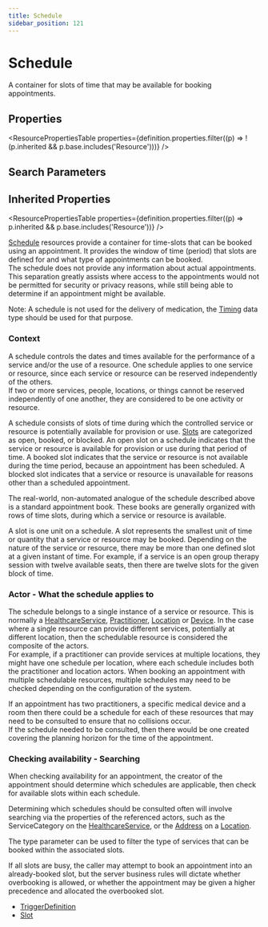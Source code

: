 ```yaml
---
title: Schedule
sidebar_position: 121
---
```


# Schedule

A container for slots of time that may be available for booking appointments.

<Tabs queryString="intro-section">
<TabItem value="schema" label="Schema" default>


## Properties


<ResourcePropertiesTable properties={definition.properties.filter((p) => !(p.inherited && p.base.includes('Resource')))} />

## Search Parameters

<SearchParamsTable searchParams={definition.searchParameters} />

## Inherited Properties

<ResourcePropertiesTable properties={definition.properties.filter((p) => p.inherited && p.base.includes('Resource'))} />

</TabItem>
  <TabItem value="usage" label="Usage">
    <div> <a name="scope"></a>      <p>    <a href="/docs/api/fhir/resources/schedule">Schedule</a> resources provide a container for time-slots that can be booked using an appointment.    It provides the window of time (period) that slots are defined for and what type of appointments can be booked.<br/>    The schedule does not provide any information about actual appointments. This separation greatly assists where    access to the appointments would not be permitted for security or privacy reasons, while still being able    to determine if an appointment might be available.   </p>     <p>       Note: A schedule is not used for the delivery of medication, the <a href="https://www.hl7.org/fhir//api/fhir/datatypes/timing">Timing</a> data type should be used for that purpose.     </p>    <h3 class="self-link-parent">     Context    <a href="https://www.hl7.org/fhir/schedule.html#12.12.1.1" title="link to here" class="self-link"></a></h3>     <p>       A schedule controls the dates and times available for the performance of a service       and/or the use of a resource.  One schedule applies to one service or resource, since       each service or resource can be reserved independently of the others.<br/>       If two or more services, people, locations, or things cannot be reserved independently       of one another, they are considered to be one activity or resource.     </p>     <p>       A schedule consists of slots of time during which the controlled service or resource is potentially available    for provision or use.  <a href="/docs/api/fhir/resources/slot">Slots</a> are categorized as open, booked, or blocked.  An open slot    on a schedule indicates that the service or resource is available for provision or use    during that period of time.  A booked slot indicates that the service or resource is not    available during the time period, because an appointment has been scheduled.  A blocked    slot indicates that a service or resource is unavailable for reasons other than a scheduled    appointment.   </p>   <p>    The real-world, non-automated analogue of the schedule described above is a standard    appointment book.  These books are generally organized with rows of time slots, during    which a service or resource is available.   </p>   <p>    A slot is one unit on a schedule.  A slot represents the smallest unit of time or quantity    that a service or resource may be booked.  Depending on the nature of the service or    resource, there may be more than one defined slot at a given instant of time.    For example, if a service is an open group therapy session with twelve available seats,    then there are twelve slots for the given block of time.   </p>    <h3 class="self-link-parent"> Actor - What the schedule applies to <a href="https://www.hl7.org/fhir/schedule.html#12.12.1.2" title="link to here" class="self-link"></a></h3>   <p>    The schedule belongs to a single instance of a service or resource. This is normally a <a href="/docs/api/fhir/resources/healthcareservice">HealthcareService</a>,     <a href="/docs/api/fhir/resources/practitioner">Practitioner</a>, <a href="/docs/api/fhir/resources/location">Location</a> or <a href="/docs/api/fhir/resources/device">Device</a>.  In the case where a single resource can provide     different services, potentially at different location, then the schedulable resource is considered the composite     of the actors.  <br/>    For example, if a practitioner can provide services at multiple locations, they might have one schedule per location,    where each schedule includes both the practitioner and location actors.          When booking an appointment with multiple schedulable resources, multiple schedules may need to be checked     depending on the configuration of the system.   </p>   <p>    If an appointment has two practitioners, a specific medical device and a room then there could be a schedule for    each of these resources that may need to be consulted to ensure that no collisions occur.<br/>    If the schedule needed to be consulted, then there would be one created covering the planning horizon for the    time of the appointment.   </p>    <h3 class="self-link-parent"> Checking availability - Searching <a href="https://www.hl7.org/fhir/schedule.html#12.12.1.3" title="link to here" class="self-link"></a></h3>   <p>    When checking availability for an appointment, the creator of the appointment should determine    which schedules are applicable, then check for available slots within each schedule.   </p>   <p>    Determining which schedules should be consulted often will involve searching via the properties of the referenced actors,     such as the ServiceCategory on the <a href="/docs/api/fhir/resources/healthcareservice">HealthcareService</a>, or the <a href="/docs/api/fhir/datatypes/address">Address</a> on a <a href="/docs/api/fhir/resources/location">Location</a>.   </p>   <p>    The type parameter can be used to filter the type of services that can be booked within the associated slots.    <br/>   </p>   <p>    If all slots are busy, the caller may attempt to book an appointment into an already-booked slot, but the server business rules    will dictate whether overbooking is allowed, or whether the appointment may be given a higher precedence and allocated     the overbooked slot.   </p>  </div>
    </TabItem>
  
  
  <TabItem value="referencedBy" label="Referenced By">
    <ul><li><a href="https://www.hl7.org/fhir/metadatatypes.html#TriggerDefinition">TriggerDefinition</a></li>
<li><a href="/docs/api/fhir/resources/slot">Slot</a></li></ul>
    </TabItem>

</Tabs>
